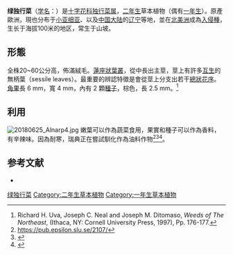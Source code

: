 {{Speciesbox
| name = 绿独行菜
| status = 
| status_system = 
| image =
| genus = Lepidium
| species = campestris
| authority = (L.) R. Br. f. glabratum (Lej. et Court.) Thell.
}}

'''绿独行菜'''（[[学名|学名]]：{{lang|la|''Lepidium campestris''}}）是[[十字花科|十字花科]][[独行菜属|独行菜属]]，[[二年生|二年生]]草本植物（偶有[[一年生|一年生]]）。原產歐洲，現也分布于[[小亚细亚|小亚细亚]]、以及[[中国大陆|中国大陆]]的[[辽宁|辽宁]]等地，並在[[北美洲|北美洲]]成為[[入侵種|入侵種]]，生长于海拔100米的地区，常生于山坡。

==形態==
全株20~60公分高，佈滿絨毛。[[蓮座狀葉叢|蓮座狀葉叢]]，從中長出主莖，莖上有許多[[互生|互生]]的無柄葉（sessile leaves）。最重要的辨認特徵是會從莖上分支出若干[[總狀花序|總狀花序]]。[[角果|角果]]長 6 mm，寬 4 mm，內有 2 顆[[種子|種子]]，棕色，長 2.5 mm。<ref>Richard H. Uva, Joseph C. Neal and Joseph M. Ditomaso, ''Weeds of The Northeast'', (Ithaca, NY: Cornell University Press, 1997), Pp. 176-177.</ref>

==利用==
[[File:20180625_Alnarp4.jpg|thumb]]
嫩葉可以作為蔬菜食用，果實和種子可以作為香料，有辛辣味。因為耐寒，瑞典正在嘗試馴化作為油料作物<ref>https://pub.epsilon.slu.se/2107/</ref><ref>{{cite journal|last1=Merker|first1=Arnuf|last2=Nilsson|first2=Peter|title=Some oil crop properties in wild Barbarea and Lepidium species|journal=Swedish Journal of Agricultural Research|date=1995|doi=10.1080/09064719809362493|volume=48|pages=159–164}}</ref><ref>{{cite journal | doi = 10.1186/s12863-018-0624-9 | volume=19 | title=Identification of genes regulating traits targeted for domestication of field cress (Lepidium campestre) as a biennial and perennial oilseed crop | year=2018 | journal=BMC Genetics | last1 = Gustafsson | first1 = Cecilia | last2 = Willforss | first2 = Jakob | last3 = Lopes-Pinto | first3 = Fernando | last4 = Ortiz | first4 = Rodomiro | last5 = Geleta | first5 = Mulatu| pmc = 5975587 }}</ref>。

== 参考文献 ==
{{reflist}}
<div class="references-small">

* {{cite web| url =http://www.bioinfo.cn/db05/KmzwSpecies.php?action=view&id=6928| title =绿独行菜| work =《中国高等植物数据库全库》| publisher =中国科学院微生物研究所| author =昆明植物研究所| accessdate =2009-02-25| deadurl =yes| archiveurl =https://web.archive.org/web/20160305020627/http://www.bioinfo.cn/db05/KmzwSpecies.php?action=view&id=6928| archivedate =2016-03-05}}
</div>
{{Taxonbar|from=Q149447}}

[[Category:独行菜属|绿独行菜]]
[[Category:二年生草本植物|Category:二年生草本植物]]
[[Category:一年生草本植物|Category:一年生草本植物]]


{{植物小作品}}